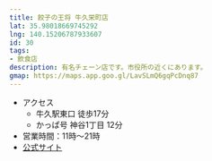 ```yaml
---
title: 餃子の王将 牛久栄町店
lat: 35.98018669745292
lng: 140.15206787933607
id: 30
tags:
- 飲食店
description: 有名チェーン店です。市役所の近くにあります。
gmap: https://maps.app.goo.gl/LavSLmQ6gqPcDnq87
---
```



- アクセス
  - 牛久駅東口 徒歩17分
  - かっぱ号 神谷1丁目 12分
- 営業時間：11時～21時
- [公式サイト](https://map.ohsho.co.jp/b/ohsho/info/5549/)

